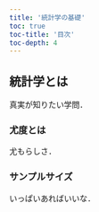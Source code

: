 ```yaml
---
title: '統計学の基礎'
toc: true
toc-title: '目次'
toc-depth: 4
---
```


## 統計学とは

真実が知りたい学問．

### 尤度とは

尤もらしさ．

### サンプルサイズ

いっぱいあればいいな．

